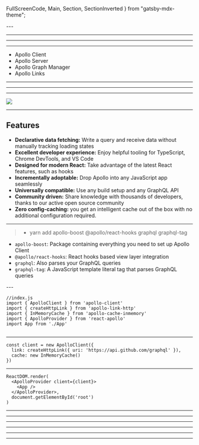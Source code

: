   FullScreenCode,
  Main,
  Section,
  SectionInverted
} from "gatsby-mdx-theme";


<FirstSlide></FirstSlide>
<Head>
  <title>Apollo Client</title>
  <link
    rel="shortcut icon"
    type="image/png"
    href="https://encrypted-tbn0.gstatic.com/images?q=tbn%3AANd9GcQUlZ6bs790eTC5Wl6fUJoBmc2xqG7_bGEP8Er4f2XEebG8Ibx4"
  />
</Head>
---
<SecondSlide></SecondSlide>

---

<ThirdSlide></ThirdSlide>

---

<FourthSlide></FourthSlide>

---

<FifthSlide></FifthSlide>

- Apollo Client
- Apollo Server
- Apollo Graph Manager
- Apollo Links


---

<SixthSlide></SixthSlide>

---
<SeventhSlide></SeventhSlide>

---


<img className="imagen" src="https://miro.medium.com/max/1540/0*BC0YUwCSBAOOemYu." />


---
<EighthSlide>

  ## Features

- **Declarative data fetching:** Write a query and receive data without manually tracking loading states
- **Excellent developer experience:** Enjoy helpful tooling for TypeScript, Chrome DevTools, and VS Code
- **Designed for modern React:** Take advantage of the latest React features, such as hooks
- **Incrementally adoptable:** Drop Apollo into any JavaScript app seamlessly
- **Universally compatible:** Use any build setup and any GraphQL API
- **Community driven:** Share knowledge with thousands of developers, thanks to our active open source community
- **Zero config-caching:** you get an intelligent cache out of the box with no additional configuration required.

</EighthSlide>

---

<NinethSlide>

> - yarn add apollo-boost @apollo/react-hooks graphql graphql-tag

- `apollo-boost`: Package containing everything you need to set up Apollo Client
- `@apollo/react-hooks`: React hooks based view layer integration
- `graphql`: Also parses your GraphQL queries
- `graphql-tag`: A JavaScript template literal tag that parses GraphQL queries

</NinethSlide>
---


```
//index.js
import { ApolloClient } from 'apollo-client'
import { createHttpLink } from 'apollo-link-http'
import { InMemoryCache } from 'apollo-cache-inmemory'
import { ApolloProvider } from 'react-apollo'
import App from './App'


```
---

```
const client = new ApolloClient({
  link: createHttpLink({ uri: 'https://api.github.com/graphql' }),
  cache: new InMemoryCache()
})

```

---
```
ReactDOM.render(
  <ApolloProvider client={client}>
    <App />
  </ApolloProvider>,
  document.getElementById('root')
)
```

---

<TenthSlide>
</TenthSlide>

---

<EleventhSlide></EleventhSlide>

---

<TwelfthSlide></TwelfthSlide>

---

<ThirteenthSlide></ThirteenthSlide>

---

<FourteenthSlide></FourteenthSlide>

---